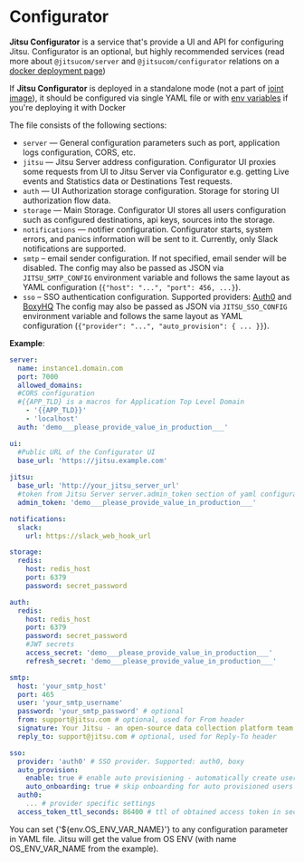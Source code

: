 # Configurator

**Jitsu Configurator** is a service that's provide a UI and API for configuring Jitsu. Configurator is an optional, but highly recommended
services (read more about `@jitsucom/server` and `@jitsucom/configurator` relations on a [docker deployment page](/docs/deployment/deploy-with-docker))

If **Jitsu Configurator** is deployed in a standalone mode (not a part of [joint image](/docs/deployment/deploy-with-docker/joint-image)), it should be configured via single YAML file
or with [env variables](/docs/deployment/deploy-with-docker/jitsu-configurator) if you're deploying it with Docker

The file consists of the following sections:

* `server` — General configuration parameters such as port, application logs configuration, CORS, etc.
* `jitsu` — Jitsu Server address configuration. Configurator UI proxies some requests from UI to Jitsu Server via Configurator e.g. getting Live events and Statistics data or Destinations Test requests.
* `auth` — UI Authorization storage configuration. Storage for storing UI authorization flow data.
* `storage` — Main Storage. Configurator UI stores all users configuration such as configured destinations, api keys, sources into the storage.
* `notifications` — notifier configuration. Configurator starts, system errors, and panics information will be sent to it. Currently, only Slack notifications are supported.
* `smtp` – email sender configuration. If not specified, email sender will be disabled. The config may also be passed as JSON via `JITSU_SMTP_CONFIG` environment variable and follows the same layout as YAML configuration (`{"host": "...", "port": 456, ...}`).
* `sso` – SSO authentication configuration. Supported providers: [Auth0](/docs/configurator-configuration/auth0-sso) and [BoxyHQ](/docs/configurator-configuration/boxy-hq-sso) The config may also be passed as JSON via `JITSU_SSO_CONFIG` environment variable and follows the same layout as YAML configuration (`{"provider": "...", "auto_provision": { ... }}`).

**Example**:

```yaml
server:
  name: instance1.domain.com
  port: 7000
  allowed_domains:
  #CORS configuration
  #{{APP_TLD} is a macros for Application Top Level Domain
    - '{{APP_TLD}}'
    - 'localhost'
  auth: 'demo___please_provide_value_in_production___'

ui:
  #Public URL of the Configurator UI
  base_url: 'https://jitsu.example.com'
  
jitsu:
  base_url: 'http://your_jitsu_server_url'
  #token from Jitsu Server server.admin_token section of yaml configuration
  admin_token: 'demo___please_provide_value_in_production___'

notifications:
  slack:
    url: https://slack_web_hook_url

storage:
  redis:
    host: redis_host
    port: 6379
    password: secret_password

auth:
  redis:
    host: redis_host
    port: 6379
    password: secret_password
    #JWT secrets
    access_secret: 'demo___please_provide_value_in_production___'
    refresh_secret: 'demo___please_provide_value_in_production___'

smtp:
  host: 'your_smtp_host'
  port: 465
  user: 'your_smtp_username'
  password: 'your_smtp_password' # optional
  from: support@jitsu.com # optional, used for From header
  signature: Your Jitsu - an open-source data collection platform team # optional
  reply_to: support@jitsu.com # optional, used for Reply-To header

sso:
  provider: 'auth0' # SSO provider. Supported: auth0, boxy
  auto_provision:
    enable: true # enable auto provisioning - automatically create user if not exists
    auto_onboarding: true # skip onboarding for auto provisioned users
  auth0:
    ... # provider specific settings
  access_token_ttl_seconds: 86400 # ttl of obtained access token in seconds. Default: 86400 (1 day)
```

<Hint>
    You can set {'${env.OS_ENV_VAR_NAME}'} to any configuration parameter in YAML file. Jitsu will get the value from OS ENV (with name OS_ENV_VAR_NAME from the example).
</Hint>